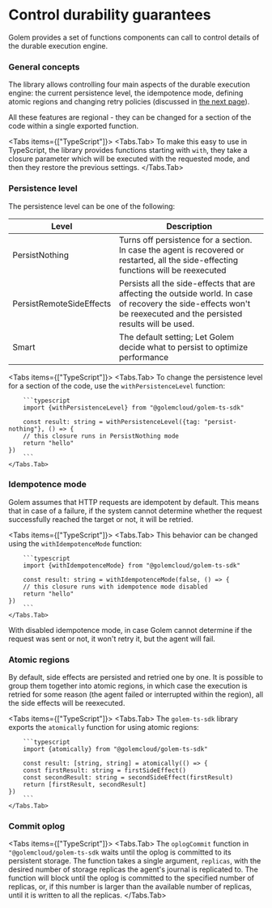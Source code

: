 
# Control durability guarantees

Golem provides a set of functions components can call to control details of the durable execution engine.

### General concepts

The library allows controlling four main aspects of the durable execution engine: the current persistence level, the idempotence mode, defining atomic regions and changing retry policies (discussed in [the next page](/develop/retries)).

All these features are regional - they can be changed for a section of the code within a single exported function.

<Tabs items={["TypeScript"]}>
    <Tabs.Tab>
        To make this easy to use in TypeScript, the library provides functions starting with `with`, they take a closure
        parameter which will be executed with the requested mode, and then they restore the previous settings.
    </Tabs.Tab>
</Tabs>

### Persistence level

The persistence level can be one of the following:

| Level                    | Description                                                                                                                                                          |
|--------------------------|----------------------------------------------------------------------------------------------------------------------------------------------------------------------|
| PersistNothing           | Turns off persistence for a section. In case the agent is recovered or restarted, all the side-effecting functions will be reexecuted                               |
| PersistRemoteSideEffects | Persists all the side-effects that are affecting the outside world. In case of recovery the side-effects won't be reexecuted and the persisted results will be used. |
| Smart                    | The default setting; Let Golem decide what to persist to optimize performance                                                                                        |

<Tabs items={["TypeScript"]}>
    <Tabs.Tab>
        To change the persistence level for a section of the code, use the `withPersistenceLevel` function:

        ```typescript
        import {withPersistenceLevel} from "@golemcloud/golem-ts-sdk"

        const result: string = withPersistenceLevel({tag: "persist-nothing"}, () => {
        // this closure runs in PersistNothing mode
        return "hello"
    })
        ```
    </Tabs.Tab>
</Tabs>

### Idempotence mode

Golem assumes that HTTP requests are idempotent by default. This means that in case of a failure, if the system cannot determine whether the request successfully reached the target or not, it will be retried.

<Tabs items={["TypeScript"]}>
    <Tabs.Tab>
        This behavior can be changed using the `withIdempotenceMode` function:

        ```typescript
        import {withIdempotenceMode} from "@golemcloud/golem-ts-sdk"

        const result: string = withIdempotenceMode(false, () => {
        // this closure runs with idempotence mode disabled
        return "hello"
    })
        ```
    </Tabs.Tab>
</Tabs>

With disabled idempotence mode, in case Golem cannot determine if the request was sent or not, it won't retry it, but the agent will fail.

### Atomic regions

By default, side effects are persisted and retried one by one. It is possible to group them together into atomic regions, in which case the execution is retried for some reason (the agent failed or interrupted within the region), all the side effects will be reexecuted.

<Tabs items={["TypeScript"]}>
    <Tabs.Tab>
        The `golem-ts-sdk` library exports the `atomically` function for using atomic regions:

        ```typescript
        import {atomically} from "@golemcloud/golem-ts-sdk"

        const result: [string, string] = atomically(() => {
        const firstResult: string = firstSideEffect()
        const secondResult: string = secondSideEffect(firstResult)
        return [firstResult, secondResult]
    })
        ```
    </Tabs.Tab>
</Tabs>

### Commit oplog

<Tabs items={["TypeScript"]}>
    <Tabs.Tab>
        The `oplogCommit` function in `"@golemcloud/golem-ts-sdk` waits until the oplog is committed to its persistent
        storage. The function takes a single argument, `replicas`, with the desired number of storage replicas the
        agent's journal is replicated to. The function will block until the oplog is committed to the specified number
        of replicas, or, if this number is larger than the available number of replicas, until it is written to all the
        replicas.
    </Tabs.Tab>
</Tabs>